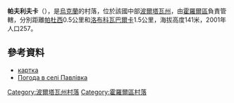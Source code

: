{{coord|49|50|16|N|33|13|37|E|scale:100000_region:UA|display=title}}

'''帕夫利夫卡'''（{{lang-uk|Павлівка}}），是[[烏克蘭|烏克蘭]]的村落，位於該國中部[[波爾塔瓦州|波爾塔瓦州]]，由[[霍羅爾區|霍羅爾區]]負責管轄，分別距離[[帕杜西|帕杜西]]0.5公里和[[洛布科瓦巴爾卡|洛布科瓦巴爾卡]]1.5公里，海拔高度141米，2001年人口257。

==參考資料==
*[http://gska2.rada.gov.ua/pls/z7502/A005?rdat1=25.04.2009&rf7571=26775 картка]{{dead link|date=2018年2月 |bot=InternetArchiveBot |fix-attempted=yes }}
* [http://weather.in.ua/ua/poltavskaja/19420 Погода в селі Павлівка] {{Wayback|url=http://weather.in.ua/ua/poltavskaja/19420 |date=20160305101155 }}

{{DEFAULTSORT:Павлівка}}
[[Category:波爾塔瓦州村落|Category:波爾塔瓦州村落]]
[[Category:霍羅爾區村落|Category:霍羅爾區村落]]


{{Poltava-geo-stub}}